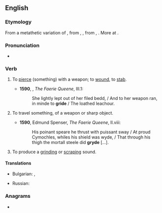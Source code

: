 ==English==

===Etymology===
From a metathetic variation of {{m|en|gird||to strike, smite, upbraid, scold, jibe}}, from {{etyl|enm|en}} {{m|enm|girden}}, {{m|enm|gerden||to strike, thrust, smite|lit=smite with a rod}}, from {{m|enm|gerd}}, {{m|enm|yerd||a rod, yard}}. More at {{l|en|yard}}.

===Pronunciation===
* {{IPA|/ˈɡɹaɪd/|lang=en}}

===Verb===
{{en-verb|grides|griding|grided}}

# {{lb|en|obsolete|transitive}} To [[pierce]] (something) with a weapon; to [[wound]], to [[stab]].
#* '''1590''', {{w|Edmund Spenser}}, ''The Faerie Queene'', III.1:
#*: She lightly lept out of her filed bedd, / And to her weapon ran, in minde to '''gride''' / The loathed leachour.
# {{lb|en|obsolete|intransitive}} To travel {{m|en|through}} something, of a weapon or sharp object.
#* '''1590''', Edmund Spenser, ''The Faerie Queene'', II.viii:
#*: His poinant speare he thrust with puissant sway / At proud Cymochles, whiles his shield was wyde, / That through his thigh the mortall steele did '''gryde''' [...].
# To produce a [[grind]]ing or [[scrape|scraping]] sound.

====Translations====
{{trans-top|To produce a [[grind]]ing or [[scrape|scraping]] sound}}
* Bulgarian: {{t+|bg|стържа}}, {{t+|bg|скърцам}}
{{trans-mid}}
* Russian: {{t+|ru|скрежета́ть}}
{{trans-bottom}}

===Anagrams===
* {{anagrams|en|Ridge|dirge|redig|ridge}}